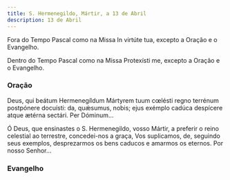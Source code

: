 ```yaml
---
title: S. Hermenegildo, Mártir, a 13 de Abril
description: 13 de Abril
---
```



Fora do Tempo Pascal como na Missa In virtúte tua, excepto a Oração e o Evangelho.

<LinkCard
  href="/missal/comum/4martirnaopontifice1"
  title="Mártir não Pontífice - Missa In virtúte tua"
/>

Dentro do Tempo Pascal como na Missa Protexísti me, excepto a Oração e o Evangelho.

<LinkCard href="/missal/comum/9martir" title="Mártir - Missa Protexísti me" />

### Oração

<div class="side-by-side not-content">

Deus, qui beátum Hermenegíldum Mártyrem tuum cœlésti regno terrénum
    postpónere docuísti: da, quǽsumus, nobis; ejus exémplo cadúca despícere
    atque ætérna sectári. Per Dóminum...

Ó Deus, que ensinastes o S. Hermenegildo, vosso Mártir, a preferir o reino
    celestial ao terrestre, concedei-nos a graça, Vos suplicamos, de, seguindo
    seus exemplos, desprezarmos os bens caducos e amarmos os eternos. Por nosso
    Senhor...

</div>

### Evangelho

<LinkCard
  href="/missal/comum/2martirpontificeforapascal#evangelho"
  title="Mártir Pontífice - Missa Státuit ei Dóminus"
/>
